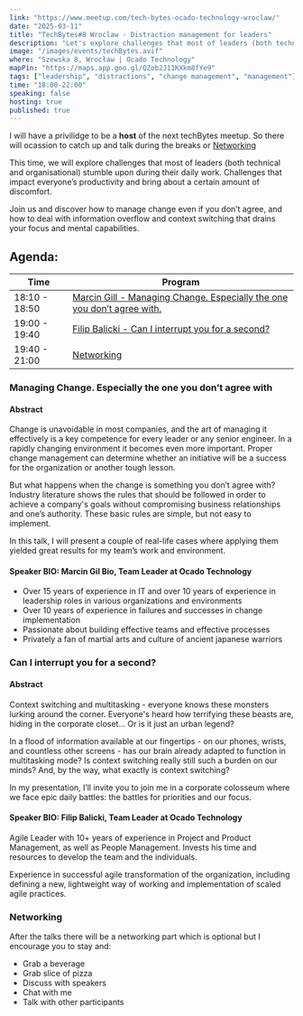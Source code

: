 ```yaml
---
link: "https://www.meetup.com/tech-bytes-ocado-technology-wroclaw/"
date: "2025-03-11"
title: "TechBytes#8 Wroclaw - Distraction management for leaders"
description: "Let's explore challenges that most of leaders (both technical and organisational) stumble upon during their daily work"
image: "/images/events/techBytes.avif"
where: "Szewska 8, Wrocław | Ocado Technology"
mapPin: "https://maps.app.goo.gl/QZob2J11KXkm8fYe9"
tags: ["leadership", "distractions", "change management", "management"]
time: "18:00-22:00"
speaking: false
hosting: true
published: true
---
```


I will have a privilidge to be a **host** of the next techBytes meetup. So there will ocassion to catch up and talk during the breaks or [Networking](#networking)

This time, we will explore challenges that most of leaders (both technical and organisational) stumble upon during their daily work. Challenges that impact everyone’s productivity and bring about a certain amount of discomfort.

Join us and discover how to manage change even if you don’t agree, and how to deal with information overflow and context switching that drains your focus and mental capabilities.

## Agenda:
| Time | Program |
|------|---------|
| 18:10 - 18:50 | [Marcin Gill - Managing Change. Especially the one you don’t agree with.](#managing-change-especially-the-one-you-dont-agree-with) |
| 19:00 - 19:40 | [Filip Balicki - Can I interrupt you for a second?](#can-i-interrupt-you-for-a-second) |
| 19:40 - 21:00 | [Networking](#networking) |

### Managing Change. Especially the one you don’t agree with
#### Abstract
Change is unavoidable in most companies, and the art of managing it effectively is a key competence for every leader or any senior engineer. In a rapidly changing environment it becomes even more important. Proper change management can determine whether an initiative will be a success for the organization or another tough lesson.

But what happens when the change is something you don’t agree with?
Industry literature shows the rules that should be followed in order to achieve a company's goals without compromising business relationships and one’s authority. These basic rules are simple, but not easy to implement.

In this talk, I will present a couple of real-life cases where applying them yielded great results for my team’s work and environment.

#### Speaker BIO: Marcin Gil Bio, Team Leader at Ocado Technology
* Over 15 years of experience in IT and over 10 years of experience in leadership roles in various organizations and environments
* Over 10 years of experience in failures and successes in change implementation
* Passionate about building effective teams and effective processes
* Privately a fan of martial arts and culture of ancient japanese warriors

### Can I interrupt you for a second?

#### Abstract

Context switching and multitasking - everyone knows these monsters lurking around the corner. Everyone's heard how terrifying these beasts are, hiding in the corporate closet... Or is it just an urban legend?

In a flood of information available at our fingertips - on our phones, wrists, and countless other screens - has our brain already adapted to function in multitasking mode? Is context switching really still such a burden on our minds? And, by the way, what exactly is context switching?

In my presentation, I’ll invite you to join me in a corporate colosseum where we face epic daily battles: the battles for priorities and our focus.

#### Speaker BIO: Filip Balicki, Team Leader at Ocado Technology
Agile Leader with 10+ years of experience in Project and Product Management, as well as People Management. Invests his time and resources to develop the team and the individuals.

Experience in successful agile transformation of the organization, including defining a new, lightweight way of working and implementation of scaled agile practices.


### Networking
After the talks there will be a networking part which is optional but I encourage you to stay and:
* Grab a beverage
* Grab slice of pizza
* Discuss with speakers
* Chat with me
* Talk with other participants